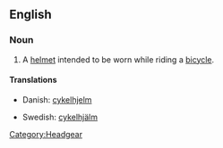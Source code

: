==English==

===Noun===
{{wikipedia}}
{{en-noun|sg=[[bicycle]] [[helmet]]}}

# A [[helmet]] intended to be worn while riding a [[bicycle]].

====Translations====
{{trans-top|a helmet}}
* Danish: [[cykelhjelm]] {{c}}
{{trans-mid}}
* Swedish: [[cykelhjälm]] {{c}}
{{trans-bottom}}

[[Category:Headgear]]